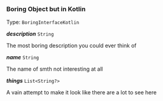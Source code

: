 


### Boring Object but in Kotlin

Type: `BoringInterfaceKotlin`
<article>

  ***description*** `String` 

The most boring description you could ever think of


</article>
<article>

  ***name*** `String` 

The name of smth not interesting at all


</article>
<article>

  ***things*** `List<String?>` 

A vain attempt to make it look like there are a lot to see here


</article>

